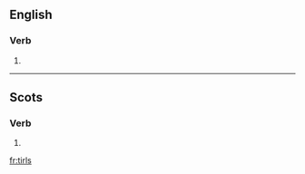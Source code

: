 ==English==

===Verb===
{{head|en|verb form}}

# {{en-third-person singular of|tirl}}

----

==Scots==

===Verb===
{{head|sco|verb}}

# {{sco-third-person singular of|tirl}}

[[fr:tirls]]